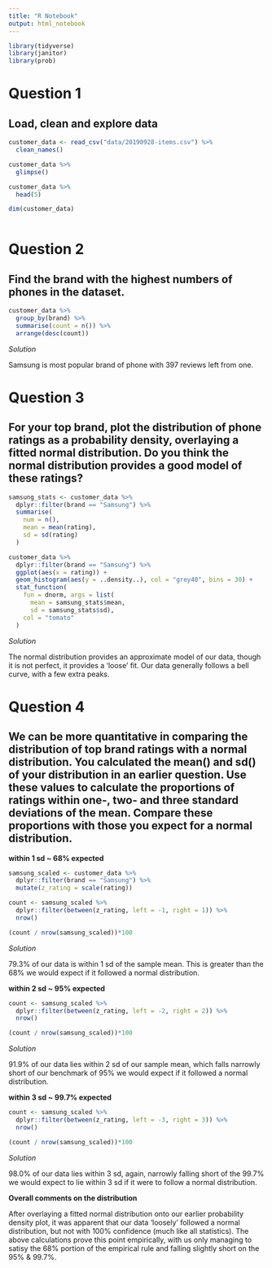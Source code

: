 ```yaml
---
title: "R Notebook"
output: html_notebook
---
```

```r
library(tidyverse)
library(janitor)
library(prob)
```

# Question 1

## Load, clean and explore data

```r
customer_data <- read_csv("data/20190928-items.csv") %>% 
  clean_names()

customer_data %>% 
  glimpse()

customer_data %>% 
  head(5)

dim(customer_data)
  
```

# Question 2

## Find the brand with the highest numbers of phones in the dataset.

```r

customer_data %>% 
  group_by(brand) %>% 
  summarise(count = n()) %>% 
  arrange(desc(count))

```
_Solution_

Samsung is most popular brand of phone with 397 reviews left from one.

# Question 3

## For your top brand, plot the distribution of phone ratings as a probability density, overlaying a fitted normal distribution. Do you think the normal distribution provides a good model of these ratings?

```r

samsung_stats <- customer_data %>% 
  dplyr::filter(brand == "Samsung") %>% 
  summarise(
    num = n(),
    mean = mean(rating),
    sd = sd(rating)
  )

customer_data %>% 
  dplyr::filter(brand == "Samsung") %>% 
  ggplot(aes(x = rating)) +
  geom_histogram(aes(y = ..density..), col = "grey40", bins = 30) +
  stat_function(
    fun = dnorm, args = list(
      mean = samsung_stats$mean,
      sd = samsung_stats$sd),
    col = "tomato"
  )

```

_Solution_

The normal distribution provides an approximate model of our data, though it is
not perfect, it provides a 'loose' fit. Our data generally follows a bell curve, 
with a few extra peaks.

# Question 4

## We can be more quantitative in comparing the distribution of top brand ratings with a normal distribution. You calculated the mean() and sd() of your distribution in an earlier question. Use these values to calculate the proportions of ratings within one-, two- and three standard deviations of the mean. Compare these proportions with those you expect for a normal distribution.

__within 1 sd ~ 68% expected__

```r

samsung_scaled <- customer_data %>%
  dplyr::filter(brand == "Samsung") %>% 
  mutate(z_rating = scale(rating))

count <- samsung_scaled %>% 
  dplyr::filter(between(z_rating, left = -1, right = 1)) %>% 
  nrow()

(count / nrow(samsung_scaled))*100
```

_Solution_

79.3% of our data is within 1 sd of the sample mean. This is greater than the 
68% we would expect if it followed a normal distribution. 

__within 2 sd ~ 95% expected__

```r
count <- samsung_scaled %>% 
  dplyr::filter(between(z_rating, left = -2, right = 2)) %>% 
  nrow()

(count / nrow(samsung_scaled))*100
```

_Solution_

91.9% of our data lies within 2 sd of our sample mean, which falls narrowly
short of our benchmark of 95% we would expect if it followed a normal 
distribution.

__within 3 sd ~ 99.7% expected__

```r
count <- samsung_scaled %>% 
  dplyr::filter(between(z_rating, left = -3, right = 3)) %>% 
  nrow()

(count / nrow(samsung_scaled))*100
```

_Solution_

98.0% of our data lies within 3 sd, again, narrowly falling short of the 99.7%
we would expect to lie within 3 sd if it were to follow a normal distribution.

__Overall comments on the distribution__

After overlaying a fitted normal distribution onto our earlier probability
density plot, it was apparent that our data 'loosely' followed a normal
distribution, but not with 100% confidence (much like all statistics). The above
calculations prove this point empirically, with us only managing to satisy the
68% portion of the empirical rule and falling slightly short on the 95% & 99.7%.